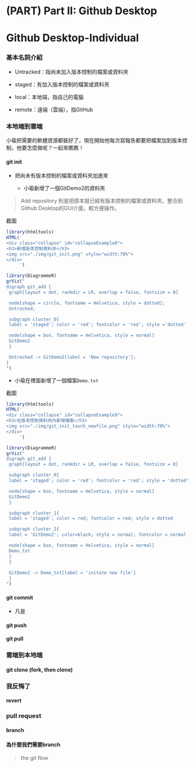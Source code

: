 # (PART) Part II: Github Desktop {-} 

# Github Desktop-Individual

### 基本名詞介紹{-}

- Untracked：指尚未加入版本控制的檔案或資料夾
- staged：有加入版本控制的檔案或資料夾

- local：本地端，指自己的電腦 
- remote：遠端（雲端），指GitHub

### 本地端到雲端{-}

小瑜把需要的軟體資源都裝好了，現在開始他每次寫報告都要把檔案加到版本控制，他要怎麼做呢？一起來瞧瞧！

#### git init{-}

- 把尚未有版本控制的檔案或資料夾加進來

  - 小瑜新增了一個GitDemo2的資料夾

> Add repository 則是把原本就已經有版本控制的檔案或資料夾，整合到Github Desktop的GUI介面，較方便操作。

<div class="alert white">
截圖<a data-toggle="collapse" href="#collapseExample8" role="button" aria-expanded="false" aria-controls="collapseExample"><i class="fa fa-image"></i></a>
</div>

```r
library(htmltools)
HTML('
<div class="collapse" id="collapseExample8">
<h3>新增版本控制資料夾</h3>
<img src="./img/git_init.png" style="width:70%">
</div>
     ')
```

```r
library(DiagrammeR)
grViz("
digraph git_add {
 graph[layout = dot, rankdir = LR, overlap = false, fontsize = 8]

 node[shape = circle, fontname = Helvetica, style = dotted];
 Untracked;

 subgraph cluster_0{
 label = 'staged'; color = 'red'; fontcolor = 'red'; style ='dotted'

 node[shape = box, fontname = Helvetica, style = normal]
 GitDemo2
 } 

 Untracked -> GitDemo2[label = 'New repository'];
}
")
```



- 小瑜在裡面新增了一個檔案`Demo.txt`

<div class="alert white">
截圖<a data-toggle="collapse" href="#collapseExample9" role="button" aria-expanded="false" aria-controls="collapseExample"><i class="fa fa-image"></i></a>
</div>

```r
library(htmltools)
HTML('
<div class="collapse" id="collapseExample9">
<h3>在版本控制資料夾內新增檔案</h3>
<img src="./img/git_init_touch_newfile.png" style="width:70%">
</div>
     ')
```

```r
library(DiagrammeR)
grViz("
digraph git_add {
 graph[layout = dot, rankdir = LR, overlap = false, fontsize = 8]

 subgraph cluster_0{
 label = 'staged'; color = 'red'; fontcolor = 'red'; style = 'dotted'

 node[shape = box, fontname = Helvetica, style = normal]
 GitDemo2
 } 

 subgraph cluster_1{
 label = 'staged'; color = red; fontcolor = red; style = dotted

 subgraph cluster_2{
 label = 'GitDemo2'; color=black; style = normal; fontcolor = normal

 node[shape = box, fontname = Helvetica, style = normal]
 Demo_txt
 }
 } 
 
 GitDemo2 -> Demo_txt[label = 'initate new file']
 } 
")
```

#### git commit{-}

- 凡是

#### git push{-}

#### git pull{-}

### 雲端到本地端{-}

#### git clone (fork, then clone){-}

### 我反悔了{-}

#### revert{-}

### pull request{-}

#### branch{-}

#### 為什麼我們需要branch{-}

> the git flow